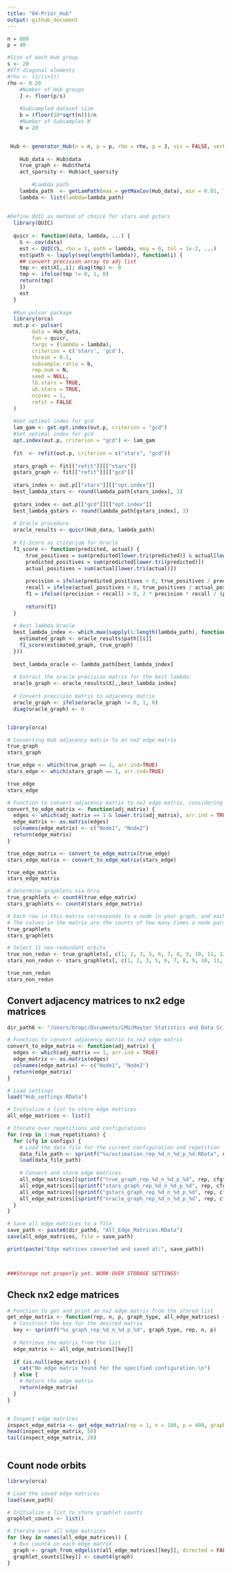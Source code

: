 ```yaml
---
title: "04-Prior_Hub"
output: github_document
---
```


```r

n = 800
p = 40

#Size of each Hub group
s <- 20
#Off-diagonal elements
#rho <- (1/(s+1))
rho <- 0.20
    #Number of Hub groups
    J <- floor(p/s)
    
    #Subsampled dataset size 
    b = (floor(10*sqrt(n)))/n
    #Number of Subsamples N
    N = 20


 Hub <- generator_Hub(n = n, p = p, rho = rho, g = J, vis = FALSE, verbose = TRUE)
    
    Hub_data <- Hub$data
    true_graph <- Hub$theta
    act_sparsity <- Hub$act_sparsity
    
        #Lambda path
    lambda_path  <- getLamPath(max = getMaxCov(Hub_data), min = 0.01, len = 40)
    lambda <- list(lambda=lambda_path)
    
    
#Define QUIC as method of choice for stars and gstars
  library(QUIC)
  
  quicr <- function(data, lambda, ...) {
    S <- cov(data)
    est <- QUIC(S, rho = 1, path = lambda, msg = 0, tol = 1e-2, ...)
    est$path <- lapply(seq(length(lambda)), function(i) {
    ## convert precision array to adj list
    tmp <- est$X[,,i]; diag(tmp) <- 0
    tmp <- ifelse(tmp != 0, 1, 0)
    return(tmp)
    })
    est
  }
  
  #Run pulsar package
  library(orca)
  out.p <- pulsar(
        data = Hub_data,
        fun = quicr,
        fargs = (lambda = lambda),
        criterion = c('stars', 'gcd'),
        thresh = 0.1,
        subsample.ratio = b,
        rep.num = N,
        seed = NULL,
        lb.stars = TRUE,
        ub.stars = TRUE,
        ncores = 1,
        refit = FALSE
  )
  
  #Get optimal index for gcd
  lam_gam <- get.opt.index(out.p, criterion = "gcd")
  #Set optimal index for gcd
  opt.index(out.p, criterion = "gcd") <- lam_gam
  
  fit  <- refit(out.p, criterion = c("stars", "gcd"))
  
  stars_graph <- fit[["refit"]][["stars"]]
  gstars_graph <- fit[["refit"]][["gcd"]]
  
  stars_index <- out.p[["stars"]][["opt.index"]]
  best_lambda_stars <- round(lambda_path[stars_index], 3)
  
  gstars_index <- out.p[["gcd"]][["opt.index"]]
  best_lambda_gstars <- round(lambda_path[gstars_index], 3)
  
  # Oracle procedure
  oracle_results <- quicr(Hub_data, lambda_path)
  
  # F1-Score as criterium for Oracle
  f1_score <- function(predicted, actual) {
      true_positives = sum(predicted[lower.tri(predicted)] & actual[lower.tri(actual)])
      predicted_positives = sum(predicted[lower.tri(predicted)])
      actual_positives = sum(actual[lower.tri(actual)])
  
      precision = ifelse(predicted_positives > 0, true_positives / predicted_positives, 0)
      recall = ifelse(actual_positives > 0, true_positives / actual_positives, 0)
      f1 = ifelse((precision + recall) > 0, 2 * precision * recall / (precision + recall), 0)
  
      return(f1)
  }
  
  # Best lambda Oracle
  best_lambda_index <- which.max(sapply(1:length(lambda_path), function(i) {
    estimated_graph <- oracle_results$path[[i]]
    f1_score(estimated_graph, true_graph)
  }))
  
  best_lambda_oracle <- lambda_path[best_lambda_index]
  
  # Extract the oracle precision matrix for the best lambda:
  oracle_graph <- oracle_results$X[,,best_lambda_index]
  
  # Convert precision matrix to adjacency matrix
  oracle_graph <- ifelse(oracle_graph != 0, 1, 0)
  diag(oracle_graph) <- 0


library(orca)

# Converting Hub adjacency matrix to an nx2 edge matrix
true_graph
stars_graph

true_edge <- which(true_graph == 1, arr.ind=TRUE) 
stars_edge <- which(stars_graph == 1, arr.ind=TRUE) 

true_edge
stars_edge

# Function to convert adjacency matrix to nx2 edge matrix, considering only the lower triangle
convert_to_edge_matrix <- function(adj_matrix) {
  edges <- which(adj_matrix == 1 & lower.tri(adj_matrix), arr.ind = TRUE)
  edge_matrix <- as.matrix(edges)
  colnames(edge_matrix) <- c("Node1", "Node2")
  return(edge_matrix)
}

true_edge_matrix <- convert_to_edge_matrix(true_edge)
stars_edge_matrix <- convert_to_edge_matrix(stars_edge)

true_edge_matrix 
stars_edge_matrix

# Determine graphlets via Orca
true_graphlets <- count4(true_edge_matrix)
stars_graphlets <- count4(stars_edge_matrix)

# Each row in this matrix corresponds to a node in your graph, and each column represents a different orbit type within 4-node graphlets. 
# The values in the matrix are the counts of how many times a node participates in a particular orbit.
true_graphlets
stars_graphlets

# Select 11 non-redundant orbits
true_non_redun <- true_graphlets[, c(1, 2, 3, 5, 6, 7, 8, 9, 10, 11, 12)]
stars_non_redun <- stars_graphlets[, c(1, 2, 3, 5, 6, 7, 8, 9, 10, 11, 12)]

true_non_redun
stars_non_redun


```


## Convert adjacency matrices to nx2 edge matrices
```r

dir_path6 <- "/Users/bropc/Documents/LMU/Master Statistics and Data Science/Masterarbeit/R Master/StARS_Simulations/workflow/Storage_nx2_Orca_Hub/"

# Function to convert adjacency matrix to nx2 edge matrix
convert_to_edge_matrix <- function(adj_matrix) {
  edges <- which(adj_matrix == 1, arr.ind = TRUE)
  edge_matrix <- as.matrix(edges)
  colnames(edge_matrix) <- c("Node1", "Node2")
  return(edge_matrix)
}

# Load settings
load("Hub_settings.RData")

# Initialize a list to store edge matrices
all_edge_matrices <- list()

# Iterate over repetitions and configurations
for (rep in 1:num_repetitions) {
  for (cfg in configs) {
    # Load the data file for the current configuration and repetition
    data_file_path <- sprintf("%s/estimation_rep_%d_n_%d_p_%d.RData", dir_path2, rep, cfg$n, cfg$p)
    load(data_file_path)
    
    # Convert and store edge matrices
    all_edge_matrices[[sprintf("true_graph_rep_%d_n_%d_p_%d", rep, cfg$n, cfg$p)]] <- convert_to_edge_matrix(true_graph)
    all_edge_matrices[[sprintf("stars_graph_rep_%d_n_%d_p_%d", rep, cfg$n, cfg$p)]] <- convert_to_edge_matrix(stars_graph)
    all_edge_matrices[[sprintf("gstars_graph_rep_%d_n_%d_p_%d", rep, cfg$n, cfg$p)]] <- convert_to_edge_matrix(gstars_graph)
    all_edge_matrices[[sprintf("oracle_graph_rep_%d_n_%d_p_%d", rep, cfg$n, cfg$p)]] <- convert_to_edge_matrix(oracle_graph)
  }
}

# Save all edge matrices to a file 
save_path <- paste0(dir_path6, "All_Edge_Matrices.RData")
save(all_edge_matrices, file = save_path)

print(paste("Edge matrices converted and saved at:", save_path))



###Storage not properly yet. WORK OVER STORAGE SETTINGS!


```


## Check nx2 edge matrices
```r

# Function to get and print an nx2 edge matrix from the stored list
get_edge_matrix <- function(rep, n, p, graph_type, all_edge_matrices) {
  # Construct the key for the desired matrix
  key <- sprintf("%s_graph_rep_%d_n_%d_p_%d", graph_type, rep, n, p)
  
  # Retrieve the matrix from the list
  edge_matrix <- all_edge_matrices[[key]]
  
  if (is.null(edge_matrix)) {
    cat("No edge matrix found for the specified configuration.\n")
  } else {
    # Return the edge matrix
    return(edge_matrix)
  }
}


# Inspect edge matrices
inspect_edge_matrix <- get_edge_matrix(rep = 1, n = 100, p = 400, graph_type = "gstars", all_edge_matrices)
head(inspect_edge_matrix, 50)  
tail(inspect_edge_matrix, 20)



```

## Count node orbits
```r

library(orca)

# Load the saved edge matrices
load(save_path)

# Initialize a list to store graphlet counts
graphlet_counts <- list()

# Iterate over all edge matrices
for (key in names(all_edge_matrices)) {
  # Run count4 on each edge matrix
  graph <- graph_from_edgelist(all_edge_matrices[[key]], directed = FALSE)
  graphlet_counts[[key]] <- count4(graph)
}





```

